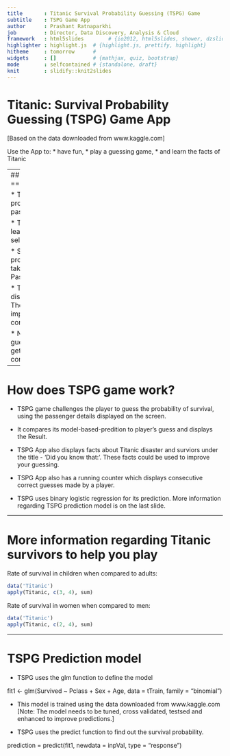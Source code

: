 ```yaml
---
title       : Titanic Survival Probability Guessing (TSPG) Game
subtitle    : TSPG Game App
author      : Prashant Ratnaparkhi
job         : Director, Data Discovery, Analysis & Cloud
framework   : html5slides        # {io2012, html5slides, shower, dzslides, ...}
highlighter : highlight.js  # {highlight.js, prettify, highlight}
hitheme     : tomorrow      # 
widgets     : []            # {mathjax, quiz, bootstrap}
mode        : selfcontained # {standalone, draft}
knit        : slidify::knit2slides
---
```


## 



Titanic: Survival Probability Guessing (TSPG) Game App
======================================================
[Based on the data downloaded from www.kaggle.com]



Use the App to:
* have fun, 
* play a guessing game, 
* and learn the facts of Titanic

---
## 
TSPG Game App Highlights
=========================

* TSPG Game is based on the probability of survival of a passenger on Titanic. 

* TSPG allows you to play and learn. It is very easy to play - select & click

* Simply select a value of probability from the drop-down taking into 
consideration the Passenger Details displayed. 

* TSPG displays facts of Titanic disaster each time you play. These facts
could be used to improve your chances of getting a correct answer.

* Number of consecutive correct guesses is updated and you may get a grand 
prize after 1000 consecutive correct guesses. 

---

## 
How does TSPG game work?
========================
* TSPG game challenges the player to guess the probability of survival,
using the passenger details displayed on the screen. 

* It compares its model-based-predition to player's guess and displays 
the Result. 

* TSPG App also displays facts about Titanic disaster and surviors under the 
title - 'Did you know that:'. These facts could be used to improve your guessing. 

* TSPG App also has a running counter which displays consecutive correct 
guesses made by a player.

* TSPG uses binary logistic regression for its prediction. More information regarding TSPG prediction model is on the last slide. 

---

## 
More information regarding Titanic survivors to help you play
============================================================
Rate of survival in children when compared to adults: 
```r
data('Titanic')
apply(Titanic, c(3, 4), sum)
```
Rate of survival in women when compared to men:
```r
data('Titanic')
apply(Titanic, c(2, 4), sum)
```
---
## 
TSPG Prediction model
=====================

* TSPG uses the glm function to define the model

fit1 <- glm(Survived ~ Pclass + Sex + Age, data = tTrain, family = "binomial")

* This model is trained using the data downloaded from www.kaggle.com
[Note: The model needs to be tuned, cross validated, testsed and enhanced to 
improve predictions.] 

* TSPG uses the predict function to find out the survival probability.

prediction = predict(fit1, newdata = inpVal, type = "response")


